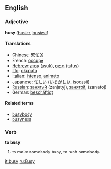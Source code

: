 ==English==
===Adjective===
'''busy''' ([[busier]], [[busiest]])

====Translations====
*Chinese: [[繁忙的]]
*French: [[occupé]]
*[[Hebrew]]: [[עסוק]] (asuk), [[תפוס]] (tafus)
*[[Ido]]: [[okupata]]
*Italian: [[intenso]], [[animato]]
*Japanese: [[忙しい]] ([[いそがしい]], isogasii)
*[[Russian]]: [[занятый]] (zanjatyj), [[занятой]], (zanjatoj)
*German: [[beschäftigt]]

====Related terms====
*[[busybody]]
*[[busyness]]

===Verb===
'''to busy'''

# to make somebody busy, to rush somebody.

[[it:busy]]
[[ru:Busy]]